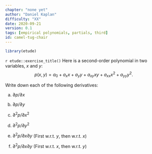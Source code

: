 ```yaml
---
chapter: "none yet"
author: "Daniel Kaplan"
difficulty: "XX"
date: 2020-09-21 
version: 0.1
tags: [empirical polynomials, partials, third]
id: camel-tug-chair
---
```


```r
library(etude)
```

`r etude::exercise_title()`      Here is a second-order polynomial in two variables, $x$ and $y$:
$$ p(x,y) = a_0 + a_x x + a_y y + a_{xy} x y + a_{xx} x^2 + a_{yy} y^2  .$$

Write down each of the following derivatives:

a.  ${\partial p}/{\partial x}$

#. ${\partial p}/{\partial y}$

#. ${\partial^2 p}/{\partial x^2}$

#. ${\partial^2 p}/{\partial y^2}$

#. ${\partial^2 p}/{\partial x \partial y}$ (First w.r.t. $y$, then w.r.t. $x$)

#. ${\partial^2 p}/{\partial x \partial y}$ (First w.r.t. $x$, then w.r.t. $y$)

